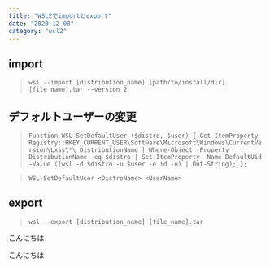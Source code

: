 ```yaml
---
title: "WSL2でimportとexport"
date: "2020-12-08"
category: "wsl2"
---
```


## import


>`wsl --import [distribution_name] [path/to/install/dir] [file_name].tar --version 2`


## デフォルトユーザーの変更
>`Function WSL-SetDefaultUser ($distro, $user) { Get-ItemProperty Registry::HKEY_CURRENT_USER\Software\Microsoft\Windows\CurrentVersion\Lxss\*\ DistributionName | Where-Object -Property DistributionName -eq $distro | Set-ItemProperty -Name DefaultUid -Value ((wsl -d $distro -u $user -e id -u) | Out-String); };`

>`WSL-SetDefaultUser <DistroName> <UserName>`

## export
>`wsl --export [distribution_name] [file_name].tar`

こんにちは

こんにちは

